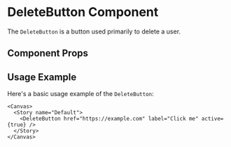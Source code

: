 

<Meta of={DeleteButton} />

# DeleteButton Component

The `DeleteButton` is a button used primarily to delete a user.

## Component Props

<Canvas of={DeleteButton.Default} />

<Controls />

## Usage Example

Here's a basic usage example of the `DeleteButton`:

```tsx
<Canvas>
  <Story name="Default">
    <DeleteButton href="https://example.com" label="Click me" active={true} />
  </Story>
</Canvas>
```
